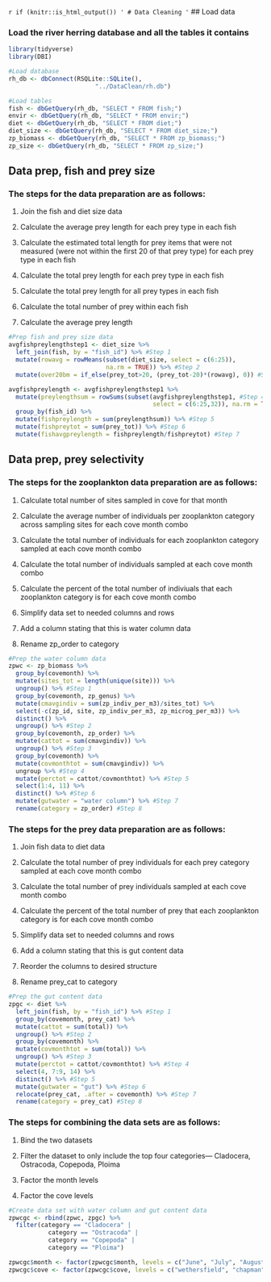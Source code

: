 
`r if (knitr::is_html_output()) '
# Data Cleaning
'`
## Load data

### Load the river herring database and all the tables it contains

```r
library(tidyverse)
library(DBI)

#Load database
rh_db <- dbConnect(RSQLite::SQLite(),
                        "../DataClean/rh.db")

#Load tables
fish <- dbGetQuery(rh_db, "SELECT * FROM fish;")
envir <- dbGetQuery(rh_db, "SELECT * FROM envir;")
diet <- dbGetQuery(rh_db, "SELECT * FROM diet;")
diet_size <- dbGetQuery(rh_db, "SELECT * FROM diet_size;")
zp_biomass <- dbGetQuery(rh_db, "SELECT * FROM zp_biomass;")
zp_size <- dbGetQuery(rh_db, "SELECT * FROM zp_size;")
```

## Data prep, fish and prey size

### The steps for the data preparation are as follows:
  
1. Join the fish and diet size data
  
2. Calculate the average prey length for each prey type in each fish
  
3. Calculate the estimated total length for prey items that were not measured (were not within the first 20 of that prey type) for each prey type in each fish 
 
4. Calculate the total prey length for each prey type in each fish
 
5. Calculate the total prey length for all prey types in each fish
 
6. Calculate the total number of prey within each fish
 
7. Calculate the average prey length

```r
#Prep fish and prey size data
avgfishpreylengthstep1 <- diet_size %>%
  left_join(fish, by = "fish_id") %>% #Step 1
  mutate(rowavg = rowMeans(subset(diet_size, select = c(6:25)), 
                           na.rm = TRUE)) %>% #Step 2 
  mutate(over20bm = if_else(prey_tot>20, (prey_tot-20)*(rowavg), 0)) #Step 3

avgfishpreylength <- avgfishpreylengthstep1 %>%
  mutate(preylengthsum = rowSums(subset(avgfishpreylengthstep1, #Step 4
                                        select = c(6:25,32)), na.rm = TRUE)) %>% 
  group_by(fish_id) %>% 
  mutate(fishpreylength = sum(preylengthsum)) %>% #Step 5
  mutate(fishpreytot = sum(prey_tot)) %>% #Step 6
  mutate(fishavgpreylength = fishpreylength/fishpreytot) #Step 7

```

## Data prep, prey selectivity

### The steps for the zooplankton data preparation are as follows:

1. Calculate total number of sites sampled in cove for that month
  
2. Calculate the average number of individuals per zooplankton category across sampling sites for each cove month combo
  
3. Calculate the total number of individuals for each zooplankton category sampled at each cove month combo
  
4. Calculate the total number of individuals sampled at each cove month combo
  
5. Calculate the percent of the total number of indiviuals that each zooplankton category is for each cove month combo
  
6. Simplify data set to needed columns and rows
  
7. Add a column stating that this is water column data
  
8. Rename zp_order to category

```r
#Prep the water column data
zpwc <- zp_biomass %>%
  group_by(covemonth) %>%
  mutate(sites_tot = length(unique(site))) %>%
  ungroup() %>% #Step 1
  group_by(covemonth, zp_genus) %>%
  mutate(cmavgindiv = sum(zp_indiv_per_m3)/sites_tot) %>% 
  select(-c(zp_id, site, zp_indiv_per_m3, zp_microg_per_m3)) %>%
  distinct() %>%
  ungroup() %>% #Step 2
  group_by(covemonth, zp_order) %>%
  mutate(cattot = sum(cmavgindiv)) %>%
  ungroup() %>% #Step 3
  group_by(covemonth) %>%
  mutate(covmonthtot = sum(cmavgindiv)) %>%
  ungroup %>% #Step 4
  mutate(perctot = cattot/covmonthtot) %>% #Step 5
  select(1:4, 11) %>%
  distinct() %>% #Step 6
  mutate(gutwater = "water column") %>% #Step 7
  rename(category = zp_order) #Step 8
```

### The steps for the prey data preparation are as follows:
  
1. Join fish data to diet data
  
2. Calculate the total number of prey individuals for each prey category sampled at each cove month combo
  
3. Calculate the total number of prey individuals sampled at each cove month combo
  
4. Calculate the percent of the total number of prey that each zooplankton category is for each cove month combo
  
5. Simplify data set to needed columns and rows
  
6. Add a column stating that this is gut content data
  
7. Reorder the columns to desired structure
  
8. Rename prey_cat to category

```r
#Prep the gut content data
zpgc <- diet %>%
  left_join(fish, by = "fish_id") %>% #Step 1
  group_by(covemonth, prey_cat) %>%
  mutate(cattot = sum(total)) %>%
  ungroup() %>% #Step 2
  group_by(covemonth) %>%
  mutate(covmonthtot = sum(total)) %>%
  ungroup() %>% #Step 3
  mutate(perctot = cattot/covmonthtot) %>% #Step 4
  select(4, 7:9, 14) %>%
  distinct() %>% #Step 5
  mutate(gutwater = "gut") %>% #Step 6
  relocate(prey_cat, .after = covemonth) %>% #Step 7
  rename(category = prey_cat) #Step 8

```

### The steps for combining the data sets are as follows:

1. Bind the two datasets
  
2. Filter the dataset to only include the top four categories--- Cladocera, Ostracoda, Copepoda, Ploima
  
3. Factor the month levels
  
4. Factor the cove levels

```r
#Create data set with water column and gut content data
zpwcgc <- rbind(zpwc, zpgc) %>%
  filter(category == "Cladocera" | 
           category == "Ostracoda" | 
           category == "Copepoda" | 
           category == "Ploima")

zpwcgc$month <- factor(zpwcgc$month, levels = c("June", "July", "August", "September"))
zpwcgc$cove <- factor(zpwcgc$cove, levels = c("wethersfield", "chapman", "hamburg"))

```